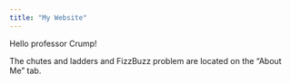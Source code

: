 ```yaml
---
title: "My Website"
---
```


Hello professor Crump!

The chutes and ladders and FizzBuzz problem are located on the "About Me" tab.